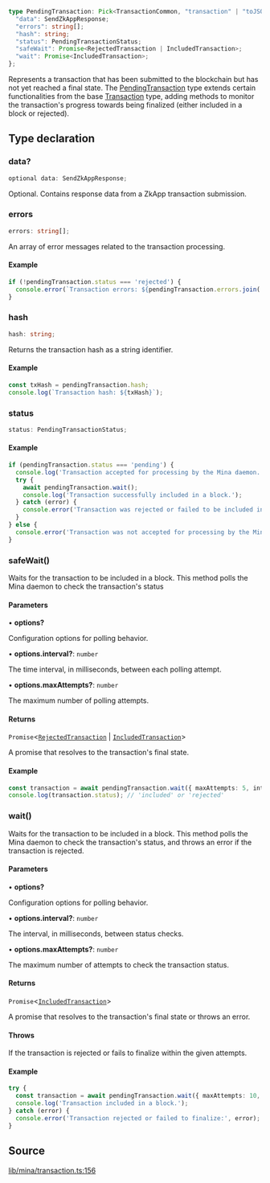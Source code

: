 ```ts
type PendingTransaction: Pick<TransactionCommon, "transaction" | "toJSON" | "toPretty"> & {
  "data": SendZkAppResponse;
  "errors": string[];
  "hash": string;
  "status": PendingTransactionStatus;
  "safeWait": Promise<RejectedTransaction | IncludedTransaction>;
  "wait": Promise<IncludedTransaction>;
};
```

Represents a transaction that has been submitted to the blockchain but has not yet reached a final state.
The [PendingTransaction](PendingTransaction.mdx) type extends certain functionalities from the base [Transaction](Transaction.mdx) type,
adding methods to monitor the transaction's progress towards being finalized (either included in a block or rejected).

## Type declaration

### data?

```ts
optional data: SendZkAppResponse;
```

Optional. Contains response data from a ZkApp transaction submission.

### errors

```ts
errors: string[];
```

An array of error messages related to the transaction processing.

#### Example

```ts
if (!pendingTransaction.status === 'rejected') {
  console.error(`Transaction errors: ${pendingTransaction.errors.join(', ')}`);
}
```

### hash

```ts
hash: string;
```

Returns the transaction hash as a string identifier.

#### Example

```ts
const txHash = pendingTransaction.hash;
console.log(`Transaction hash: ${txHash}`);
```

### status

```ts
status: PendingTransactionStatus;
```

#### Example

```ts
if (pendingTransaction.status === 'pending') {
  console.log('Transaction accepted for processing by the Mina daemon.');
  try {
    await pendingTransaction.wait();
    console.log('Transaction successfully included in a block.');
  } catch (error) {
    console.error('Transaction was rejected or failed to be included in a block:', error);
  }
} else {
  console.error('Transaction was not accepted for processing by the Mina daemon.');
}
```

### safeWait()

Waits for the transaction to be included in a block. This method polls the Mina daemon to check the transaction's status

#### Parameters

• **options?**

Configuration options for polling behavior.

• **options.interval?**: `number`

The time interval, in milliseconds, between each polling attempt.

• **options.maxAttempts?**: `number`

The maximum number of polling attempts.

#### Returns

`Promise`\<[`RejectedTransaction`](RejectedTransaction.mdx) \| [`IncludedTransaction`](IncludedTransaction.mdx)\>

A promise that resolves to the transaction's final state.

#### Example

```ts
const transaction = await pendingTransaction.wait({ maxAttempts: 5, interval: 1000 });
console.log(transaction.status); // 'included' or 'rejected'
```

### wait()

Waits for the transaction to be included in a block. This method polls the Mina daemon to check the transaction's status, and throws an error if the transaction is rejected.

#### Parameters

• **options?**

Configuration options for polling behavior.

• **options.interval?**: `number`

The interval, in milliseconds, between status checks.

• **options.maxAttempts?**: `number`

The maximum number of attempts to check the transaction status.

#### Returns

`Promise`\<[`IncludedTransaction`](IncludedTransaction.mdx)\>

A promise that resolves to the transaction's final state or throws an error.

#### Throws

If the transaction is rejected or fails to finalize within the given attempts.

#### Example

```ts
try {
  const transaction = await pendingTransaction.wait({ maxAttempts: 10, interval: 2000 });
  console.log('Transaction included in a block.');
} catch (error) {
  console.error('Transaction rejected or failed to finalize:', error);
}
```

## Source

[lib/mina/transaction.ts:156](https://github.com/o1-labs/o1js/blob/081e48fe103a96db7083cdaea72a409cca3182c3/src/lib/mina/transaction.ts#L156)
